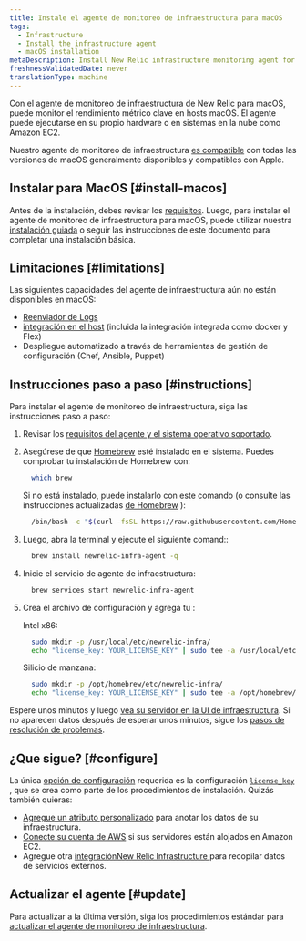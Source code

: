 ```yaml
---
title: Instale el agente de monitoreo de infraestructura para macOS
tags:
  - Infrastructure
  - Install the infrastructure agent
  - macOS installation
metaDescription: Install New Relic infrastructure monitoring agent for macOS using Homebrew.
freshnessValidatedDate: never
translationType: machine
---
```


Con el agente de monitoreo de infraestructura de New Relic para macOS, puede monitor el rendimiento métrico clave en hosts macOS. El agente puede ejecutarse en su propio hardware o en sistemas en la nube como Amazon EC2.

Nuestro agente de monitoreo de infraestructura [es compatible](/docs/infrastructure/install-infrastructure-agent/get-started/requirements-infrastructure-agent) con todas las versiones de macOS generalmente disponibles y compatibles con Apple.

## Instalar para MacOS [#install-macos]

Antes de la instalación, debes revisar los [requisitos](/docs/infrastructure/new-relic-infrastructure/getting-started/compatibility-requirements-new-relic-infrastructure). Luego, para instalar el agente de monitoreo de infraestructura para macOS, puede utilizar nuestra [instalación guiada](/docs/full-stack-observability/observe-everything/get-started/new-relic-guided-install-overview/) o seguir las instrucciones de este documento para completar una instalación básica.

## Limitaciones [#limitations]

Las siguientes capacidades del agente de infraestructura aún no están disponibles en macOS:

* [Reenviador de Logs](/docs/logs/enable-log-management-new-relic/enable-log-monitoring-new-relic/forward-your-logs-using-infrastructure-agent/)
* [integración en el host](/docs/integrations/host-integrations/get-started/introduction-host-integrations/) (incluida la integración integrada como docker y Flex)
* Despliegue automatizado a través de herramientas de gestión de configuración (Chef, Ansible, Puppet)

## Instrucciones paso a paso [#instructions]

Para instalar el agente de monitoreo de infraestructura, siga las instrucciones paso a paso:

1. Revisar los [requisitos del agente y el sistema operativo soportado](/docs/infrastructure/new-relic-infrastructure/getting-started/compatibility-requirements-new-relic-infrastructure).

2. Asegúrese de que [Homebrew](https://brew.sh/) esté instalado en el sistema. Puedes comprobar tu instalación de Homebrew con:

   ```bash
     which brew
   ```

   Si no está instalado, puede instalarlo con este comando (o consulte las instrucciones actualizadas [de Homebrew](https://brew.sh/) ):

   ```bash
     /bin/bash -c "$(curl -fsSL https://raw.githubusercontent.com/Homebrew/install/HEAD/install.sh)"
   ```

3. Luego, abra la terminal y ejecute el siguiente comand::

   ```bash
     brew install newrelic-infra-agent -q
   ```

4. Inicie el servicio de agente de infraestructura:

   ```bash
     brew services start newrelic-infra-agent
   ```

5. Crea el archivo de configuración y agrega tu <InlinePopover type="licenseKey"/>:

   Intel x86:

   ```bash
     sudo mkdir -p /usr/local/etc/newrelic-infra/
     echo "license_key: YOUR_LICENSE_KEY" | sudo tee -a /usr/local/etc/newrelic-infra/newrelic-infra.yml
   ```

   Silicio de manzana:

   ```bash
     sudo mkdir -p /opt/homebrew/etc/newrelic-infra/
     echo "license_key: YOUR_LICENSE_KEY" | sudo tee -a /opt/homebrew/etc/newrelic-infra/newrelic-infra.yml
   ```

Espere unos minutos y luego [vea su servidor en la UI de infraestructura](/docs/infrastructure/infrastructure-ui-pages/infra-ui-overview). Si no aparecen datos después de esperar unos minutos, sigue los [pasos de resolución de problemas](/docs/infrastructure/new-relic-infrastructure/troubleshooting/no-data-appears-infrastructure).

<InstallFeedback/>

## ¿Que sigue? [#configure]

La única [opción de configuración](/docs/infrastructure/install-configure-infrastructure/configuration/configure-infrastructure-agent) requerida es la configuración [`license_key`](/docs/Infrastructure-configure-your-agent#conf-license_key) , que se crea como parte de los procedimientos de instalación. Quizás también quieras:

* [Agregue un atributo personalizado](/docs/Infrastructure-configure-your-agent#conf-custom_attributes) para anotar los datos de su infraestructura.
* [Conecte su cuenta de AWS](/docs/infrastructure-amazon-aws-ec2-integration#connect) si sus servidores están alojados en Amazon EC2.
* Agregue otra [integraciónNew Relic Infrastructure ](/docs/infrastructure/integrations-getting-started/getting-started/introduction-infrastructure-integrations)para recopilar datos de servicios externos.

## Actualizar el agente [#update]

Para actualizar a la última versión, siga los procedimientos estándar para [actualizar el agente de monitoreo de infraestructura](/docs/infrastructure/new-relic-infrastructure/installation/update-infrastructure-agent).